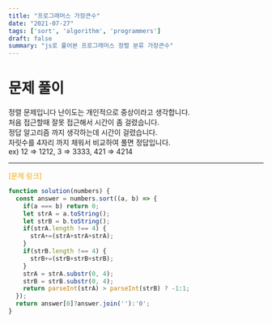 ```yaml
---
title: "프로그래머스 가장큰수"
date: "2021-07-27"
tags: ['sort', 'algorithm', 'programmers']
draft: false
summary: "js로 풀어본 프로그래머스 정렬 분류 가장큰수"
---
```


# 문제 풀이

정렬 문제입니다 난이도는 개인적으로 중상이라고 생각합니다.<br/>
처음 접근할때 잘못 접근해서 시간이 좀 걸렸습니다.<br/>
정답 알고리즘 까지 생각하는데 시간이 걸렸습니다.<br/>
자릿수를 4자리 까지 채워서 비교하여 풀면 정답입니다.<br/>
ex) 12 => 1212,  3 => 3333, 421 => 4214

---

<a href="https://programmers.co.kr/learn/courses/30/lessons/42746"
style="color: orange;text-decoration: none;">
[문제 링크]
</a>

```javascript
function solution(numbers) {
  const answer = numbers.sort((a, b) => {
    if(a === b) return 0;
    let strA = a.toString();
    let strB = b.toString();
    if(strA.length !== 4) {
      strA+=(strA+strA+strA);
    }
    if(strB.length !== 4) {
      strB+=(strB+strB+strB);
    }
    strA = strA.substr(0, 4);
    strB = strB.substr(0, 4);
    return parseInt(strA) > parseInt(strB) ? -1:1;
  });
  return answer[0]?answer.join(''):'0';
}
```

